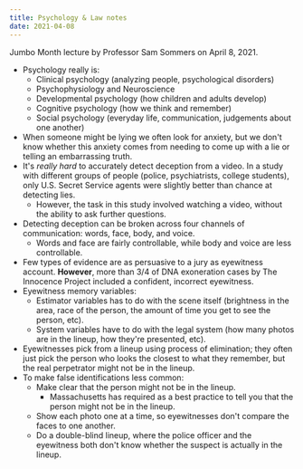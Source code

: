 ```yaml
---
title: Psychology & Law notes
date: 2021-04-08
---
```


<p className="text-gray-400">Jumbo Month lecture by Professor Sam Sommers on April 8, 2021.</p>

- Psychology really is:
    - Clinical psychology (analyzing people, psychological disorders)
    - Psychophysiology and Neuroscience
    - Developmental psychology (how children and adults develop)
    - Cognitive psychology (how we think and remember)
    - Social psychology (everyday life, communication, judgements about one another)
- When someone might be lying we often look for anxiety, but we don't know whether this anxiety comes from needing to come up with a lie or telling an embarrassing truth.
- It's *really hard* to accurately detect deception from a video. In a study with different groups of people (police, psychiatrists, college students), only U.S. Secret Service agents were slightly better than chance at detecting lies.
    - However, the task in this study involved watching a video, without the ability to ask further questions.
- Detecting deception can be broken across four channels of communication: words, face, body, and voice.
    - Words and face are fairly controllable, while body and voice are less controllable.
- Few types of evidence are as persuasive to a jury as eyewitness account. **However**, more than 3/4 of DNA exoneration cases by The Innocence Project included a confident, incorrect eyewitness.
- Eyewitness memory variables:
    - Estimator variables has to do with the scene itself (brightness in the area, race of the person, the amount of time you get to see the person, etc).
    - System variables have to do with the legal system (how many photos are in the lineup, how they're presented, etc).
- Eyewitnesses pick from a lineup using process of elimination; they often just pick the person who looks the closest to what they remember, but the real perpetrator might not be in the lineup.
- To make false identifications less common:
    - Make clear that the person might not be in the lineup.
        - Massachusetts has required as a best practice to tell you that the person might not be in the lineup.
    - Show each photo one at a time, so eyewitnesses don't compare the faces to one another.
    - Do a double-blind lineup, where the police officer and the eyewitness both don't know whether the suspect is actually in the lineup.
